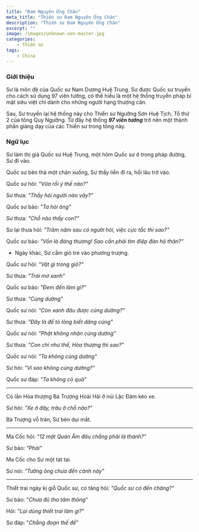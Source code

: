 ```yaml
---
title: "Đam Nguyên Ứng Chân"
meta_title: "Thiền sư Đam Nguyên Ứng Chân"
description: "Thiền sư Đam Nguyên Ứng Chân"
excerpt: ""
image: /images/unknown-zen-master.jpg
categories:
    - Thiền sư
tags:
    - China
---
```


### Giới thiệu

Sư là môn đệ của Quốc sư Nam Dương Huệ Trung.
Sư được Quốc sư truyền cho cách sử dụng 97 viên tướng, có thể hiểu là một hệ thống truyền pháp bí mật siêu việt chỉ dành cho những người hạng thượng căn.

Sau, Sư truyền lại hệ thống này cho Thiền sư Ngưỡng Sơn Huệ Tịch, Tổ thứ 2 của tông Quy Ngưỡng.
Từ đây hệ thống **_97 viên tướng_** trở nên một thành phần giảng dạy của các Thiền sư trong tông này.

### Ngữ lục

Sư làm thị giả Quốc sư Huệ Trung, một hôm Quốc sư ở trong pháp đường, Sư đi vào.

Quốc sư bèn thả một chân xuống, Sư thấy liền đi ra, hồi lâu trở vào.

Quốc sư hỏi: _"Vừa rồi ý thế nào?"_

Sư thưa: _"Thầy hỏi người nào vậy?"_

Quốc sư bảo: _"Ta hỏi ông"_

Sư thưa: _"Chỗ nào thấy con?"_

Sư lại thưa hỏi: _"Trăm năm sau có người hỏi, việc cực tắc thì sao?"_

Quốc sư bảo: _"Vốn là đáng thương! Sao cần phải tìm điệp đàn hộ thân?"_

- Ngày khác, Sư cầm giỏ tre vào phương trượng.

Quốc sư hỏi: _"Vật gì trong giỏ?"_

Sư thưa: _"Trái mơ xanh"_

Quốc sư bảo: _"Đem đến làm gì?"_

Sư thưa: _"Cúng dường"_

Quốc sư nói: _"Còn xanh đâu được cúng dường?"_

Sư thưa: _"Đây là để tỏ lòng biết dâng cúng"_

Quốc sư nói: _"Phật không nhận cúng dường"_

Sư thưa: _"Con chỉ như thế, Hòa thượng thì sao?"_

Quốc sư nói: _"Ta không cúng dường"_

Sư hỏi: _"Vì sao không cúng dường?"_

Quốc sư đáp: _"Ta không có quả"_

---

Có lần Hòa thượng Bá Trượng Hoài Hải ở núi Lặc Đàm kéo xe.

Sư hỏi: _"Xe ở đây, trâu ở chỗ nào?"_

Bá Trượng vỗ trán, Sư bèn dụi mắt.

---

Ma Cốc hỏi: _"12 mặt Quán Âm đâu chẳng phải là thánh?"_

Sư bảo: _"Phải"_

Ma Cốc cho Sư một tát tai.

Sư nói: _"Tưởng ông chưa đến cảnh này"_

---

Thiết trai ngày kị giỗ Quốc sư, có tăng hỏi: _"Quốc sư có đến chăng?"_

Sư bảo: "_Chưa đủ tha tâm thông_"

Hỏi: "_Lại dùng thiết trai làm gì?_"

Sư đáp: "_Chẳng đoạn thế đế_"
